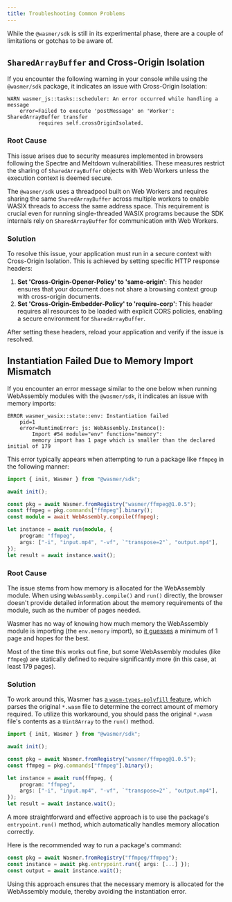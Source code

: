 ```yaml
---
title: Troubleshooting Common Problems
---
```


While the `@wasmer/sdk` is still in its experimental phase, there are a couple
of limitations or gotchas to be aware of.

## `SharedArrayBuffer` and Cross-Origin Isolation

If you encounter the following warning in your console while using the
`@wasmer/sdk` package, it indicates an issue with Cross-Origin Isolation:

```
WARN wasmer_js::tasks::scheduler: An error occurred while handling a message
    error=Failed to execute 'postMessage' on 'Worker': SharedArrayBuffer transfer
          requires self.crossOriginIsolated.
```

### Root Cause

This issue arises due to security measures implemented in browsers following the
Spectre and Meltdown vulnerabilities. These measures restrict the sharing of
`SharedArrayBuffer` objects with Web Workers unless the execution context is
deemed secure.

The `@wasmer/sdk` uses a threadpool built on Web Workers and requires sharing
the same `SharedArrayBuffer` across multiple workers to enable WASIX threads to
access the same address space. This requirement is crucial even for running
single-threaded WASIX programs because the SDK internals rely on
`SharedArrayBuffer` for communication with Web Workers.

### Solution

To resolve this issue, your application must run in a secure context with
Cross-Origin Isolation. This is achieved by setting specific HTTP response
headers:

1. **Set 'Cross-Origin-Opener-Policy' to 'same-origin'**: This header ensures
  that your document does not share a browsing context group with cross-origin
  documents.
2. **Set 'Cross-Origin-Embedder-Policy' to 'require-corp'**: This header
  requires all resources to be loaded with explicit CORS policies, enabling a
  secure environment for `SharedArrayBuffer`.

After setting these headers, reload your application and verify if the issue is
resolved.

## Instantiation Failed Due to Memory Import Mismatch

If you encounter an error message similar to the one below when running
WebAssembly modules with the `@wasmer/sdk`, it indicates an issue with memory
imports:

```
ERROR wasmer_wasix::state::env: Instantiation failed
    pid=1
    error=RuntimeError: js: WebAssembly.Instance():
        Import #54 module="env" function="memory":
        memory import has 1 page which is smaller than the declared initial of 179
```

This error typically appears when attempting to run a package like `ffmpeg` in
the following manner:

```typescript
import { init, Wasmer } from "@wasmer/sdk";

await init();

const pkg = await Wasmer.fromRegistry("wasmer/ffmpeg@1.0.5");
const ffmpeg = pkg.commands["ffmpeg"].binary();
const module = await WebAssembly.compile(ffmpeg);

let instance = await run(module, {
    program: "ffmpeg",
    args: ["-i", "input.mp4", "-vf", `"transpose=2"`, "output.mp4"],
});
let result = await instance.wait();
```

### Root Cause

The issue stems from how memory is allocated for the WebAssembly module. When
using `WebAssembly.compile()` and `run()` directly, the browser doesn't provide
detailed information about the memory requirements of the module, such as the
number of pages needed.

Wasmer has no way of knowing how much memory the WebAssembly module is importing
(the `env.memory` import), so [it guesses][guesses] a minimum of 1 page and
hopes for the best.

Most of the time this works out fine, but some WebAssembly modules (like
`ffmpeg`) are statically defined to require significantly more (in this case, at
least 179 pages).

### Solution

To work around this, Wasmer has [a `wasm-types-polyfill`
feature][wasm-types-polyfill], which parses the original `*.wasm` file to
determine the correct amount of memory required. To utilize this workaround, you
should pass the original `*.wasm` file's contents as a `Uint8Array` to the
`run()` method.

```typescript /ffmpeg,/
import { init, Wasmer } from "@wasmer/sdk";

await init();

const pkg = await Wasmer.fromRegistry("wasmer/ffmpeg@1.0.5");
const ffmpeg = pkg.commands["ffmpeg"].binary();

let instance = await run(ffmpeg, {
    program: "ffmpeg",
    args: ["-i", "input.mp4", "-vf", `"transpose=2"`, "output.mp4"],
});
let result = await instance.wait();
```

A more straightforward and effective approach is to use the package's
`entrypoint.run()` method, which automatically handles memory allocation
correctly.

Here is the recommended way to run a package's command:

```typescript
const pkg = await Wasmer.fromRegistry("ffmpeg/ffmpeg");
const instance = await pkg.entrypoint.run({ args: [...] });
const output = await instance.wait();
```

Using this approach ensures that the necessary memory is allocated for the
WebAssembly module, thereby avoiding the instantiation error.

[wasm-types-polyfill]: https://github.com/wasmerio/wasmer/blob/e6438738d884d6fb4297ca2af90ab04459ddbbfb/lib/api/src/js/module.rs#L91-L110
[guesses]: https://github.com/wasmerio/wasmer/blob/e6438738d884d6fb4297ca2af90ab04459ddbbfb/lib/api/src/js/module.rs#L323-L328
